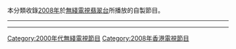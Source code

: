 本分類收錄[[2008年|2008年]]於[[無綫電視|無綫電視]][[翡翠台|翡翠台]]所播放的自製節目。

----

{{cat year nav
| year = 2008
| cat = 無綫電視節目
| sortkey = 無綫電視節目
| article = 無綫電視節目
| in = 
}}
----

[[Category:2000年代無綫電視節目|Category:2000年代無綫電視節目]]
[[Category:2008年香港電視節目|Category:2008年香港電視節目]]